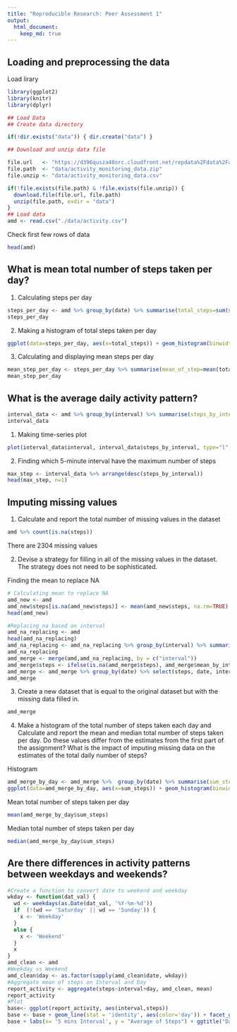 ---
title: "Reproducible Research: Peer Assessment 1"
output: 
  html_document:
    keep_md: true
---


## Loading and preprocessing the data

Load lirary
```{r library_loading}
library(ggplot2)
library(knitr)
library(dplyr)
```

```{r}
## Load Data 
## Create data directory

if(!dir.exists("data")) { dir.create("data") }

## Download and unzip data file

file.url   <- "https://d396qusza40orc.cloudfront.net/repdata%2Fdata%2Factivity.zip"
file.path  <- "data/activity_monitoring_data.zip"
file.unzip <- "data/activity_monitoring_data.csv"

if(!file.exists(file.path) & !file.exists(file.unzip)) {
  download.file(file.url, file.path)
  unzip(file.path, exdir = "data")
}
## Load data
amd <- read.csv("./data/activity.csv")
```

Check first few rows of data

```{r}
head(amd)
```

## What is mean total number of steps taken per day?

1. Calculating steps per day

```{r}
steps_per_day <- amd %>% group_by(date) %>% summarise(total_steps=sum(steps, na.rm=TRUE))
steps_per_day
```

2. Making a histogram of total steps taken per day

```{r}
ggplot(data=steps_per_day, aes(x=total_steps)) + geom_histogram(binwidth = 2000)
```

3. Calculating and displaying mean steps per day

```{r}
mean_step_per_day <- steps_per_day %>% summarise(mean_of_step=mean(total_steps))
mean_step_per_day
```

## What is the average daily activity pattern?

```{r}
interval_data <- amd %>% group_by(interval) %>% summarise(steps_by_interval=sum(steps, na.rm=TRUE))
interval_data
```
1. Making time-series plot

```{r}
plot(interval_data$interval, interval_data$steps_by_interval, type="l", main="time series plot of the 5-minute interval vs the average number of steps taken, averaged across all days ")
```

2. Finding which 5-minute interval have the maximum number of steps

```{r}
max_step <- interval_data %>% arrange(desc(steps_by_interval))
head(max_step, n=1)
```

## Imputing missing values

1. Calculate and report the total number of missing values in the dataset 

```{r}
amd %>% count(is.na(steps)) 
```
There are 2304 missing values

2. Devise a strategy for filling in all of the missing values in the dataset. The strategy does not need to be sophisticated.

Finding the mean to replace NA
```{r}
# Calculating mean to replace NA
amd_new <- amd
amd_new$steps[is.na(amd_new$steps)] <- mean(amd_new$steps, na.rm=TRUE)
head(amd_new)
```

```{r}
#Replacing na based on interval
amd_na_replacing <- amd
head(amd_na_replacing)
amd_na_replacing <- amd_na_replacing %>% group_by(interval) %>% summarise(mean_by_interval = mean(steps, na.rm=TRUE))
amd_na_replacing
amd_merge <- merge(amd,amd_na_replacing, by = c("interval"))
amd_merge$steps <- ifelse(is.na(amd_merge$steps), amd_merge$mean_by_interval, amd_merge$steps)   
amd_merge <- amd_merge %>% group_by(date) %>% select(steps, date, interval)
amd_merge
```

3. Create a new dataset that is equal to the original dataset but with the missing data filled in.

```{r}
amd_merge
```

4. Make a histogram of the total number of steps taken each day and Calculate and report the mean and median total number of steps taken per day. Do these values differ from the estimates from the first part of the assignment? What is the impact of imputing missing data on the estimates of the total daily number of steps?

Histogram
```{r}
amd_merge_by_day <- amd_merge %>%  group_by(date) %>% summarise(sum_steps=sum(steps))
ggplot(data=amd_merge_by_day, aes(x=sum_steps)) + geom_histogram(binwidth = 2000)
```

Mean total number of steps taken per day

```{r}
mean(amd_merge_by_day$sum_steps)
```
Median total number of steps taken per day

```{r}
median(amd_merge_by_day$sum_steps)
```

## Are there differences in activity patterns between weekdays and weekends?

```{r}
#Create a function to convert date to weekend and weekday
wkday <- function(dat_val) {
  wd <- weekdays(as.Date(dat_val, '%Y-%m-%d'))
  if  (!(wd == 'Saturday' || wd == 'Sunday')) {
    x <- 'Weekday'
  } 
  else {
    x <- 'Weekend'
  }
  x
}
amd_clean <- amd
#Weekday vs Weekend
amd_clean$day <- as.factor(sapply(amd_clean$date, wkday))
#Aggregate mean of steps on Interval and Day
report_activity <- aggregate(steps~interval+day, amd_clean, mean)
report_activity
#Plot
base<- ggplot(report_activity, aes(interval,steps))
base <- base + geom_line(stat = 'identity', aes(color='day')) + facet_grid(day~.)
base + labs(x= '5 mins Interval', y = "Average of Steps") + ggtitle("Dataset for weekday and weekend")

```

